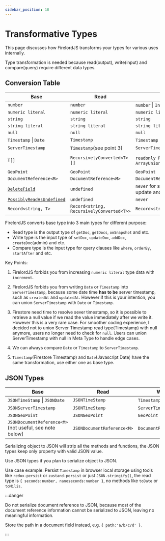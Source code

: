 ```yaml
---
sidebar_position: 10
---
```


# Transformative Types

This page discusses how FirelordJS transforms your types for various uses internally.

Type transformation is needed because read(output), write(input) and compare(query) require different data types.

## Conversion Table

| Base                                                             | Read                                      | Write                                                                                 | Compare                                   |
| ---------------------------------------------------------------- | ----------------------------------------- | ------------------------------------------------------------------------------------- | ----------------------------------------- |
| `number`                                                         | `number`                                  | `number` \| `Increment`                                                               | `number`                                  |
| `numeric literal`                                                | `numeric literal`                         | `numeric literal`                                                                     | `numeric literal`                         |
| `string`                                                         | `string`                                  | `string`                                                                              | `string`                                  |
| `string literal`                                                 | `string literal`                          | `string literal`                                                                      | `string literal`                          |
| `null`                                                           | `null`                                    | `null`                                                                                | `null`                                    |
| `Timestamp` \| `Date`                                            | `Timestamp`                               | `Timestamp` \| `Date`                                                                 | `Timestamp` \| `Date`                     |
| `ServerTimestamp`                                                | `Timestamp`(see point 3)                  | `ServerTimestamp`                                                                     | `Timestamp` \| `Date`                     |
| `T[]`                                                            | `RecursivelyConverted<T>[]`               | `readonly RecursivelyConverted<T>[]` \| `ArrayUnionOrRemove<RecursivelyConverted<T>>` | `readonly RecursivelyConverted<T>[]`      |
| `GeoPoint`                                                       | `GeoPoint`                                | `GeoPoint`                                                                            | `GeoPoint`                                |
| `DocumentReference<M>`                                           | `DocumentReference<M>`                    | `DocumentReference<M>`                                                                | `DocumentReference<M>`                    |
| [`DeleteField`](./guides/delete_field)                           | `undefined`                               | `never` for set, add and create. `DeleteField` for update and set merge               | `never`                                   |
| [`PossiblyReadAsUndefined`](./guides/possibly_read_as_undefined) | `undefined`                               | `never`                                                                               | `never`                                   |
| `Record<string, T>`                                              | `Record<string, RecursivelyConverted<T>>` | `Record<string, RecursivelyConverted<T>>`                                             | `Record<string, RecursivelyConverted<T>>` |

FirelordJS converts base type into 3 main types for different purpose:

- Read type is the output type of `getDoc`, `getDocs`, `onSnapshot` and etc.
- Write type is the input type of `setDoc`, `updateDoc`, `addDoc`, `createDoc`(admin) and etc.
- Compare type is the input type for query clauses like `where`, `orderBy`, `startAfter` and etc.

Key Points:

1. FirelordJS forbids you from increasing `numeric literal` type data with `increment`.

2. FirelordJS forbids you from writing `Date` or `Timestamp` into `ServerTimestamp`, because some date time **has to be** server timestamp, such as `createdAt` and `updatedAt`. However if this is your intention, you can union `ServerTimestamp` with `Date` or `Timestamp`.

3. Firestore need time to resolve sever timestamp, so it is possible to retrieve a null value if we read the value immediately after we write it. However this is a very rare case. For smoother coding experience, I decided not to union Server Timestamp read type(Timestamp) with null anymore, users no longer need to check for `null`. Users can union ServerTimestamp with null in Meta Type to handle edge cases.

4. We can always compare `Date` or `Timestamp` to `ServerTimestamp`.

5. `Timestamp`(Firestore Timestamp) and `Date`(Javascript Date) have the same transformation, use either one as base type.

## JSON Types

| Base                                                   | Read                       | Write                  | Compare                |
| ------------------------------------------------------ | -------------------------- | ---------------------- | ---------------------- |
| `JSONTimeStamp` \| `JSONDate`                          | `JSONTimeStamp`            | `Timestamp` \| `Date`  | `Timestamp` \| `Date`  |
| `JSONServerTimestamp`                                  | `JSONTimeStamp`            | `ServerTimestamp`      | `Timestamp` \| `Date`  |
| `JSONGeoPoint`                                         | `JSONGeoPoint`             | `GeoPoint`             | `GeoPoint`             |
| `JSONDocumentReference<M>`(not useful, see note below) | `JSONDocumentReference<M>` | `DocumentReference<M>` | `DocumentReference<M>` |

Serializing object to JSON will strip all the methods and functions, the JSON types keep only property with valid JSON value.

Use JSON types if you plan to serialize object to JSON.

Use case example: Persist `Timestamp` in browser local storage using tools like `redux-persist` or `zustand-persist` or just `JSON.stringify()`, the read type is `{ seconds:number, nanoseconds:number }`, no methods like `toDate` or `toMilis`.

:::danger

Do not serialize document reference to JSON, because most of the document reference information cannot be serialized to JSON, leaving no meaningful information.

Store the path in a document field instead, e.g. `{ path:'a/b/c/d' }`.

:::
